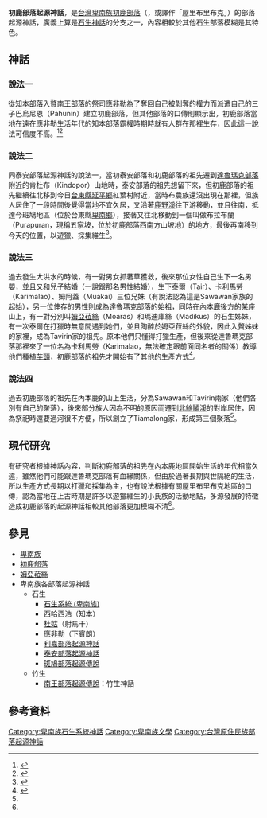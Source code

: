 '''初鹿部落起源神話'''，是[[台灣|台灣]][[卑南族|卑南族]][[初鹿部落|初鹿部落]]（{{lang-pyu|mulivelivek/murivurivuk}}，或譯作「屋里布里布克」）的部落起源神話，廣義上算是[[石生系統_(卑南族)|石生神話]]的分支之一，內容相較於其他石生部落模糊是其特色。
==神話==
===說法一===
{{main|應非勒}}
從[[知本部落|知本部落]]入贅[[南王部落|南王部落]]的祭司[[應非勒|應非勒]]為了奪回自己被剝奪的權力而派遣自己的三子巴烏尼恩（Pahunin）建立初鹿部落，但其他部落的口傳則顯示出，初鹿部落當地在遠在應非勒生活年代的知本部落霸權時期時就有人群在那裡生存，因此這一說法可信度不高。<ref name="祖靈的腳步">{{cite book|last=|first=|date=1998-06-30|title=祖靈的腳步|url=https://www.books.com.tw/products/0010107404|location=|publisher=晨星|page=|isbn=9575836596|author=曾建次|access-date=2021-03-09|archive-date=2021-03-09|archive-url=https://web.archive.org/web/20210309111033/https://www.books.com.tw/products/0010107404}}</ref><ref name="卑南族神話與傳說">{{cite book|last=|first=|date=2003-09-01|title=卑南族神話與傳說|url=https://www.books.com.tw/products/0010232851|location=|publisher=晨星|page=|isbn=9574554775|author=達西烏拉彎‧畢馬|access-date=2021-03-09|archive-date=2019-08-06|archive-url=https://web.archive.org/web/20190806062703/https://www.books.com.tw/products/0010232851}}</ref>
===說法二===
{{main|泰安部落起源神話}}
同泰安部落起源神話的說法一，當初泰安部落和初鹿部落的祖先遷到[[達魯瑪克部落|達魯瑪克部落]]附近的肯杜布（Kindopor）山地時，泰安部落的祖先想留下來，但初鹿部落的祖先繼續往北移到今日[[台東縣|台東縣]][[延平鄉|延平鄉]]紅葉村附近，當時布農族還沒出現在那裡，但族人居住了一段時間後覺得當地不宜久居，又沿著[[鹿野溪|鹿野溪]]往下游移動，並且往南，抵達今班鳩地區（位於台東縣[[卑南鄉|卑南鄉]]），接著又往北移動到一個叫做布拉布蘭（Purapuran，現稱五家坡，位於初鹿部落西南方山坡地）的地方，最後再南移到今天的位置，以遊獵、採集維生<ref name="台灣原住民史-卑南族史篇">{{cite book|last=|first=|date=1998-12-01|title=台灣原住民史-卑南族史篇|url=https://tm.ncl.edu.tw/article?u=022_001_00000738&lang=chn|location=|publisher=國史館台灣文獻館|page=|isbn=9789570231434|author=宋龍生|access-date=2021-03-09|archive-date=2021-06-06|archive-url=https://web.archive.org/web/20210606041529/https://tm.ncl.edu.tw/article?u=022_001_00000738&lang=chn}}</ref>。

===說法三===
過去發生大洪水的時候，有一對男女抓著草獲救，後來那位女性自己生下一名男嬰，並且又和兒子結婚（一說跟那名男性結婚），生下泰爾（Tair）、卡利馬勞（Karimalao）、姆阿蓋（Muakai）三位兄妹（有說法認為這是Sawawan家族的起始），另一位倖存的男性則成為達魯瑪克部落的始祖，同時在[[內本鹿|內本鹿]]後方的某座山上，有一對分別叫[[姆亞菈絲|姆亞菈絲]]（Moaras）和瑪迪庫絲（Madikus）的石生姊妹，有一次泰爾在打獵時無意間遇到她們，並且陶醉於姆亞菈絲的外貌，因此入贅姊妹的家裡，成為Tavirin家的祖先。原本他們只懂得打獵生產，但後來從達魯瑪克部落那裡來了一位名為卡利馬勞（Karimalao，無法確定跟前面同名者的關係）教導他們種植[[芋頭|芋頭]]，初鹿部落的祖先才開始有了其他的生產方式<ref name="台灣高砂族系統所屬の研究">{{cite book|last=|first=|date=1996|title=台灣高砂族系統所屬の研究|url=http://www.smcbook.com.tw/smc/index.php?route=product/product&product_id=199|location=|publisher=南天書局|page=|isbn=9789576383052|author=台北帝國大學|access-date=2022-06-06|archive-date=2020-10-18|archive-url=https://web.archive.org/web/20201018070025/http://www.smcbook.com.tw/smc/index.php?route=product%2Fproduct&product_id=199}}</ref>。

===說法四===
過去初鹿部落的祖先在內本鹿的山上生活，分為Sawawan和Tavirin兩家（他們各別有自己的聚落），後來部分族人因為不明的原因而遷到[[北絲鬮溪|北絲鬮溪]]的對岸居住，因為祭祀時還要過河很不方便，所以創立了Tiamalong家，形成第三個聚落<ref name="台灣高砂族系統所屬の研究"/>。
==現代研究==
有研究者根據神話內容，判斷初鹿部落的祖先在內本鹿地區開始生活的年代相當久遠，雖然他們可能跟達魯瑪克部落有血緣關係，但由於過著長期與世隔絕的生活，所以生產方式長期以打獵和採集為主，也有說法根據有關屋里布里布克地區的口傳，認為當地在上古時期是許多以遊獵維生的小氏族的活動地點，多源發展的特徵造成初鹿部落的起源神話相較其他部落更加模糊不清<ref name="台灣原住民史-卑南族史篇"/>。
==參見==
*[[卑南族|卑南族]]
*[[初鹿部落|初鹿部落]]
*[[姆亞菈絲|姆亞菈絲]]
*卑南族各部落起源神話
**石生
***[[石生系統_(卑南族)|石生系統 (卑南族)]]
***[[西哈西浩|西哈西浩]]（知本）
***[[杜姑|杜姑]]（射馬干）
***[[應非勒|應非勒]]（下賓朗）
***[[利嘉部落起源神話|利嘉部落起源神話]]
***[[泰安部落起源神話|泰安部落起源神話]]
***[[斑鳩部落起源傳說|斑鳩部落起源傳說]]
**竹生
***[[南王部落起源傳說|南王部落起源傳說]]：竹生神話

==參考資料==
{{reflist}}

{{卑南族神話}}
[[Category:卑南族石生系統神話|Category:卑南族石生系統神話]]
[[Category:卑南族文學|Category:卑南族文學]]
[[Category:台灣原住民族部落起源神話|Category:台灣原住民族部落起源神話]]